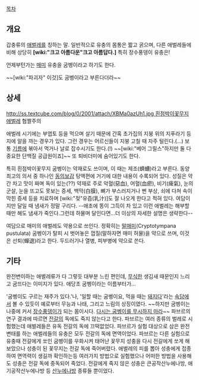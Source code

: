 [[목차]]
== 개요 ==
갑충류의 [[애벌레]]를 칭하는 말. 일반적으로 유충의 몸통은 짧고 굵으며, 다른 애벌레들에 비해 상당히 '''[wiki:"크고 아름다운"크고 아름답다.]''' 특히 장수풍뎅이 유충은!

언제부턴가는 [[매미]] 유충을 굼벵이라고 하기도 한다.

~~[wiki:"파괴자" 이것]도 굼벵이라고 부른다더라~~
== 상세 ==
[[http://ss.textcube.com/blog/0/2001/attach/XBMa0azUh1.jpg 흰점박이꽃무지 애벌레]] 혐짤주의

애벌레 시기에는 부엽토 등을 먹으며 살기 때문에 간혹 초가집의 지붕 위의 지푸라기 등지에 알을 까는 경우가 있다. 그런 경우는 어르신들이 지붕 고칠 때 자주 털린다.(…) 보통 [[기름]]에 볶아서 먹거나 날로 잡수시기도 한다.(!) ~~[wiki:"베어 그릴스"하지만 둘 다 중요한 단백질 공급원이죠]~~ 또 퇴비더미에 숨어있기도 한다. 

특히 흰점박이꽃무지 굼벵이는 약재로도 쓰이며, 이 때는 제조(蠐螬)라고 부른다. 동양 최고의 의서 중 하나인 [[동의보감]] 탕액편에 거기에 대한 내용이 수록되어 있다. 성질은 약간 차고 맛이 짜며 독이 있는(??) 약재로 주로 악혈(惡血), 어혈(血瘀), 비기(痺氣), 눈의 군살, 눈을 뜨고도 못보는 증세, 백막(白膜), 뼈가 부스러지거나 삔 부상, 쇠에 다쳐 속이 막힌 증세 등을 치료하며 [wiki:"젖"유즙(乳汁)]도 잘 나오게 한다고 적혀 있다. 여담이지만 달일 때 냄새가 정말 구리다.
--애초에 똥이 그득이 차 있고 이런 애벌레는 해부할때만 해도 냄새가 죽인다.그런데 하물며 달인다면...더 이상의 자세한 설명은 생략한다--

여담으로 매미의 애벌레도 약용으로 쓰인다. 정확히는 [[말매미]](Cryptotympana pustulata) 굼벵이가 탈피 시 벗어놓은 껍질(말하자면 매미 허물)을 약으로 쓰며, 이것은 선퇴(蟬退)라고 한다. 두드러기나 열병, 피부병에 약으로 쓴다. 

== 기타 ==
완전변이하는 애벌레류가 다 그렇듯 대부분 느린 편인데, [[무식]]한 생김새 때문인지 느리고 굼뜨다는 이미지가 있다. 애당초 굼벵이라는 이름부터가…

'굼벵이도 구르는 재주가 있다.'나, '일할 때는 굼벵이요, 먹을 때는 [[돼지]]다'라는 [[속담]]에서 볼 수 있듯이 예로부터 무능과 나태, 그리고 느림의 상징이였다. ~~하지만 굼벵이는 나중에 커서 [[장수풍뎅이]]가 되는 몸이시다. [[다시는 한국을 무시하지 마라|다시는 굼벵이를 무시하지 마라]]~~
파브르의 연구 결과에 따르면 [[전갈]]의 독에도 죽지 않는다고 한다. 파브르는 여러 종류의 벌레로 시험했는데 애벌레들은 유독 전갈의 독에 끄떡없었다. 파브르가 실험 대상으로 삼은 완전변태를 하는 애벌레들의 유충은 모두 전갈의 독에 면역이었다. 파브르는 다른 실험으로 유충때 전갈에게 쏘인 굼벵이를 우화시켜 태어난 꽃무지 성충을 다시 전갈에게 쏘게 해 보았으나 성충이 된 꽃무지는 전갈 독에 죽어버렸다. 애벌레의 피를 뽑아 성충에게 접종하여 면역력이 생길까 확인하는등 여러가지 방법으로 실험했으나 어떠한 방법을 사용해도 성충은 전갈 독에 중독되어 죽었다. 전갈에게 죽지 않은 성충은 큰공작산누에나방, 애기공작산누에나방 등 [[산누에나방]] 종류들 뿐이었다.
